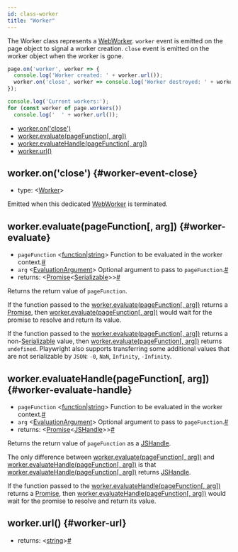 ```yaml
---
id: class-worker
title: "Worker"
---
```


The Worker class represents a [WebWorker](https://developer.mozilla.org/en-US/docs/Web/API/Web_Workers_API). `worker` event is emitted on the page object to signal a worker creation. `close` event is emitted on the worker object when the worker is gone.

```js
page.on('worker', worker => {
  console.log('Worker created: ' + worker.url());
  worker.on('close', worker => console.log('Worker destroyed: ' + worker.url()));
});

console.log('Current workers:');
for (const worker of page.workers())
  console.log('  ' + worker.url());
```


- [worker.on('close')](./api/class-worker.mdx#worker-event-close)
- [worker.evaluate(pageFunction[, arg])](./api/class-worker.mdx#worker-evaluate)
- [worker.evaluateHandle(pageFunction[, arg])](./api/class-worker.mdx#worker-evaluate-handle)
- [worker.url()](./api/class-worker.mdx#worker-url)

## worker.on('close') {#worker-event-close}
- type: &#60;[Worker]&#62;

Emitted when this dedicated [WebWorker](https://developer.mozilla.org/en-US/docs/Web/API/Web_Workers_API) is terminated.

## worker.evaluate(pageFunction[, arg]) {#worker-evaluate}
- `pageFunction`<a aria-hidden="true" tabindex="-1" class="list-anchor-link" id="worker-evaluate-option-expression"/> &#60;[function]|[string]&#62; Function to be evaluated in the worker context.<a href="#worker-evaluate-option-expression" class="list-anchor">#</a>
- `arg`<a aria-hidden="true" tabindex="-1" class="list-anchor-link" id="worker-evaluate-option-arg"/> &#60;[EvaluationArgument]&#62; Optional argument to pass to `pageFunction`.<a href="#worker-evaluate-option-arg" class="list-anchor">#</a>
- returns:<a aria-hidden="true" tabindex="-1" class="list-anchor-link" id="worker-evaluate-return"/> &#60;[Promise]<[Serializable]>&#62;<a href="#worker-evaluate-return" class="list-anchor">#</a>

Returns the return value of `pageFunction`.

If the function passed to the [worker.evaluate(pageFunction[, arg])](./api/class-worker.mdx#worker-evaluate) returns a [Promise], then [worker.evaluate(pageFunction[, arg])](./api/class-worker.mdx#worker-evaluate) would wait for the promise to resolve and return its value.

If the function passed to the [worker.evaluate(pageFunction[, arg])](./api/class-worker.mdx#worker-evaluate) returns a non-[Serializable] value, then [worker.evaluate(pageFunction[, arg])](./api/class-worker.mdx#worker-evaluate) returns `undefined`. Playwright also supports transferring some additional values that are not serializable by `JSON`: `-0`, `NaN`, `Infinity`, `-Infinity`.

## worker.evaluateHandle(pageFunction[, arg]) {#worker-evaluate-handle}
- `pageFunction`<a aria-hidden="true" tabindex="-1" class="list-anchor-link" id="worker-evaluate-handle-option-expression"/> &#60;[function]|[string]&#62; Function to be evaluated in the worker context.<a href="#worker-evaluate-handle-option-expression" class="list-anchor">#</a>
- `arg`<a aria-hidden="true" tabindex="-1" class="list-anchor-link" id="worker-evaluate-handle-option-arg"/> &#60;[EvaluationArgument]&#62; Optional argument to pass to `pageFunction`.<a href="#worker-evaluate-handle-option-arg" class="list-anchor">#</a>
- returns:<a aria-hidden="true" tabindex="-1" class="list-anchor-link" id="worker-evaluate-handle-return"/> &#60;[Promise]<[JSHandle]>&#62;<a href="#worker-evaluate-handle-return" class="list-anchor">#</a>

Returns the return value of `pageFunction` as a [JSHandle].

The only difference between [worker.evaluate(pageFunction[, arg])](./api/class-worker.mdx#worker-evaluate) and [worker.evaluateHandle(pageFunction[, arg])](./api/class-worker.mdx#worker-evaluate-handle) is that [worker.evaluateHandle(pageFunction[, arg])](./api/class-worker.mdx#worker-evaluate-handle) returns [JSHandle].

If the function passed to the [worker.evaluateHandle(pageFunction[, arg])](./api/class-worker.mdx#worker-evaluate-handle) returns a [Promise], then [worker.evaluateHandle(pageFunction[, arg])](./api/class-worker.mdx#worker-evaluate-handle) would wait for the promise to resolve and return its value.

## worker.url() {#worker-url}
- returns:<a aria-hidden="true" tabindex="-1" class="list-anchor-link" id="worker-url-return"/> &#60;[string]&#62;<a href="#worker-url-return" class="list-anchor">#</a>

[Accessibility]: ./api/class-accessibility.mdx "Accessibility"
[Android]: ./api/class-android.mdx "Android"
[AndroidDevice]: ./api/class-androiddevice.mdx "AndroidDevice"
[AndroidInput]: ./api/class-androidinput.mdx "AndroidInput"
[AndroidSocket]: ./api/class-androidsocket.mdx "AndroidSocket"
[AndroidWebView]: ./api/class-androidwebview.mdx "AndroidWebView"
[Browser]: ./api/class-browser.mdx "Browser"
[BrowserContext]: ./api/class-browsercontext.mdx "BrowserContext"
[BrowserServer]: ./api/class-browserserver.mdx "BrowserServer"
[BrowserType]: ./api/class-browsertype.mdx "BrowserType"
[CDPSession]: ./api/class-cdpsession.mdx "CDPSession"
[ConsoleMessage]: ./api/class-consolemessage.mdx "ConsoleMessage"
[Coverage]: ./api/class-coverage.mdx "Coverage"
[Dialog]: ./api/class-dialog.mdx "Dialog"
[Download]: ./api/class-download.mdx "Download"
[Electron]: ./api/class-electron.mdx "Electron"
[ElectronApplication]: ./api/class-electronapplication.mdx "ElectronApplication"
[ElementHandle]: ./api/class-elementhandle.mdx "ElementHandle"
[FileChooser]: ./api/class-filechooser.mdx "FileChooser"
[Frame]: ./api/class-frame.mdx "Frame"
[JSHandle]: ./api/class-jshandle.mdx "JSHandle"
[Keyboard]: ./api/class-keyboard.mdx "Keyboard"
[Logger]: ./api/class-logger.mdx "Logger"
[Mouse]: ./api/class-mouse.mdx "Mouse"
[Page]: ./api/class-page.mdx "Page"
[Playwright]: ./api/class-playwright.mdx "Playwright"
[Request]: ./api/class-request.mdx "Request"
[Response]: ./api/class-response.mdx "Response"
[Route]: ./api/class-route.mdx "Route"
[Selectors]: ./api/class-selectors.mdx "Selectors"
[TimeoutError]: ./api/class-timeouterror.mdx "TimeoutError"
[Touchscreen]: ./api/class-touchscreen.mdx "Touchscreen"
[Tracing]: ./api/class-tracing.mdx "Tracing"
[Video]: ./api/class-video.mdx "Video"
[WebSocket]: ./api/class-websocket.mdx "WebSocket"
[Worker]: ./api/class-worker.mdx "Worker"
[Test]: ./api/class-test.mdx "Test"
[TestConfig]: ./api/class-testconfig.mdx "TestConfig"
[TestInfo]: ./api/class-testinfo.mdx "TestInfo"
[TestProject]: ./api/class-testproject.mdx "TestProject"
[WorkerInfo]: ./api/class-workerinfo.mdx "WorkerInfo"
[Element]: https://developer.mozilla.org/en-US/docs/Web/API/element "Element"
[EvaluationArgument]: ./core-concepts.mdx#evaluation-argument "EvaluationArgument"
[Promise]: https://developer.mozilla.org/en-US/docs/Web/JavaScript/Reference/Global_Objects/Promise "Promise"
[iterator]: https://developer.mozilla.org/en-US/docs/Web/JavaScript/Reference/Iteration_protocols "Iterator"
[origin]: https://developer.mozilla.org/en-US/docs/Glossary/Origin "Origin"
[selector]: https://developer.mozilla.org/en-US/docs/Web/CSS/CSS_Selectors "selector"
[Serializable]: https://developer.mozilla.org/en-US/docs/Web/JavaScript/Reference/Global_Objects/JSON/stringify#Description "Serializable"
[UIEvent.detail]: https://developer.mozilla.org/en-US/docs/Web/API/UIEvent/detail "UIEvent.detail"
[UnixTime]: https://en.wikipedia.org/wiki/Unix_time "Unix Time"
[xpath]: https://developer.mozilla.org/en-US/docs/Web/XPath "xpath"

[Array]: https://developer.mozilla.org/en-US/docs/Web/JavaScript/Reference/Global_Objects/Array "Array"
[boolean]: https://developer.mozilla.org/en-US/docs/Web/JavaScript/Data_structures#Boolean_type "Boolean"
[Buffer]: https://nodejs.org/api/buffer.html#buffer_class_buffer "Buffer"
[ChildProcess]: https://nodejs.org/api/child_process.html "ChildProcess"
[Error]: https://nodejs.org/api/errors.html#errors_class_error "Error"
[EventEmitter]: https://nodejs.org/api/events.html#events_class_eventemitter "EventEmitter"
[function]: https://developer.mozilla.org/en-US/docs/Web/JavaScript/Reference/Global_Objects/Function "Function"
[Map]: https://developer.mozilla.org/en-US/docs/Web/JavaScript/Reference/Global_Objects/Map "Map"
[null]: https://developer.mozilla.org/en-US/docs/Web/JavaScript/Reference/Global_Objects/null "null"
[number]: https://developer.mozilla.org/en-US/docs/Web/JavaScript/Data_structures#Number_type "Number"
[Object]: https://developer.mozilla.org/en-US/docs/Web/JavaScript/Reference/Global_Objects/Object "Object"
[Promise]: https://developer.mozilla.org/en-US/docs/Web/JavaScript/Reference/Global_Objects/Promise "Promise"
[Readable]: https://nodejs.org/api/stream.html#stream_class_stream_readable "Readable"
[RegExp]: https://developer.mozilla.org/en-US/docs/Web/JavaScript/Reference/Global_Objects/RegExp "RegExp"
[string]: https://developer.mozilla.org/en-US/docs/Web/JavaScript/Data_structures#String_type "string"
[void]: https://developer.mozilla.org/en-US/docs/Web/JavaScript/Reference/Global_Objects/undefined "void"
[URL]: https://nodejs.org/api/url.html "URL"

[all available image tags]: https://mcr.microsoft.com/v2/playwright/tags/list "all available image tags"
[Docker Hub]: https://hub.docker.com/_/microsoft-playwright "Docker Hub"
[Dockerfile.focal]: https://github.com/microsoft/playwright/blob/master/utils/docker/Dockerfile.focal "Dockerfile.focal"